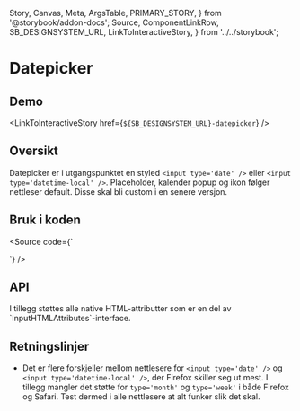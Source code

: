   Story,
  Canvas,
  Meta,
  ArgsTable,
  PRIMARY_STORY,
} from '@storybook/addon-docs';
  Source,
  ComponentLinkRow,
  SB_DESIGNSYSTEM_URL,
  LinkToInteractiveStory,
} from '../../storybook';

<Meta title="Design system/Datepicker/API" component={Datepicker} />

# Datepicker

<ComponentLinkRow
  docsHref="https://design.domstol.no/987b33f71/p/73c4d3-datepicker/b/369590"
  figmaHref="https://www.figma.com/file/ewqSDmkgqDQ5PyOsRp4V5b/?node-id=155%3A38"
  githubHref="https://github.com/domstolene/designsystem/tree/master/components/src/components/Datepicker"
/>

## Demo

<Canvas>
  <Story id="design-system-datepicker--default" />
</Canvas>

<Canvas>
  <Story id="design-system-datepicker--with-label" />
</Canvas>

<Canvas>
  <Story id="design-system-datepicker--datetime" />
</Canvas>

<Canvas>
  <Story id="design-system-datepicker--datetime-with-label" />
</Canvas>

<LinkToInteractiveStory href={`${SB_DESIGNSYSTEM_URL}-datepicker`} />

## Oversikt

Datepicker er i utgangspunktet en styled `<input type='date' />` eller `<input type='datetime-local' />`. Placeholder, kalender popup og ikon følger nettleser default. Disse skal bli custom i en senere versjon.

## Bruk i koden

<Source code={`

<Datepicker label="Dato" />
`} />

## API

<ArgsTable story={PRIMARY_STORY} />
I tillegg støttes alle native HTML-attributter som er en del av `InputHTMLAttributes<HTMLInputElement>`-interface.

## Retningslinjer

- Det er flere forskjeller mellom nettlesere for `<input type='date' />` og `<input type='datetime-local' />`, der Firefox skiller seg ut mest. I tillegg mangler det støtte for `type='month'` og `type='week'` i både Firefox og Safari. Test dermed i alle nettlesere at alt funker slik det skal.
